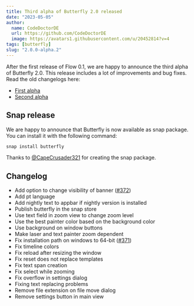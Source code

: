 ```yaml
---
title: Third alpha of Butterfly 2.0 released
date: "2023-05-05"
author:
  name: CodeDoctorDE
  url: https://github.com/CodeDoctorDE
  image: https://avatars1.githubusercontent.com/u/20452814?v=4
tags: [butterfly]
slug: "2.0.0-alpha.2"
---
```


After the first release of Flow 0.1, we are happy to announce the third alpha of Butterfly 2.0. This release includes a lot of improvements and bug fixes.
Read the old changelogs here:

- [First alpha](/butterfly/2.0.0-alpha.0)
- [Second alpha](/butterfly/2.0.0-alpha.1)

## Snap release

We are happy to announce that Butterfly is now available as snap package. You can install it with the following command:

```bash
snap install butterfly
```

Thanks to [@CapeCrusader321](https://github.com/CapeCrusader321) for creating the snap package.

## Changelog

* Add option to change visibility of banner ([#372](https://github.com/LinwoodDev/Butterfly/issues/372))
* Add pt language
* Add nightly text to appbar if nightly version is installed
* Publish butterfly in the snap store
* Use text field in zoom view to change zoom level
* Use the best painter color based on the background color
* Use background on window buttons
* Make laser and text painter zoom dependent
* Fix installation path on windows to 64-bit ([#371](https://github.com/LinwoodDev/Butterfly/issues/371))
* Fix timeline colors
* Fix reload after resizing the window
* Fix reset does not replace templates
* Fix text span creation
* Fix select while zooming
* Fix overflow in settings dialog
* Fixing text replacing problems
* Remove file extension on file move dialog
* Remove settings button in main view
